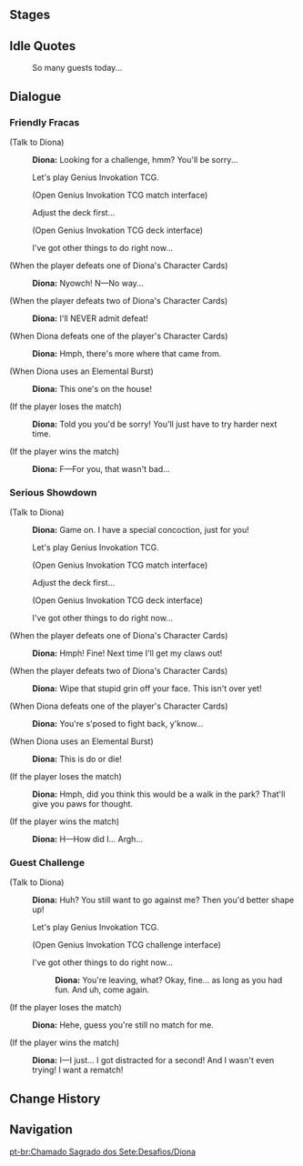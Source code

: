 {{Genius Invokation TCG Character Stages Intro}}

==Stages==
{{Genius Invokation TCG Stages/Detailed|Diona}}

==Idle Quotes==
{{Dialogue Start}}
:{{DIcon|Idle}} So many guests today...
{{Dialogue End}}

==Dialogue==
===Friendly Fracas===
{{Dialogue Start}}
;(Talk to Diona)
:{{A|vo card diona invite easy 01.ogg}} '''Diona:''' Looking for a challenge, hmm? You'll be sorry...
:{{DIcon|TCG}} Let's play Genius Invokation TCG.
:;(Open Genius Invokation TCG match interface)
:{{DIcon}} Adjust the deck first...
:;(Open Genius Invokation TCG deck interface)
:{{DIcon}} I've got other things to do right now...

;(When the player defeats one of Diona's Character Cards)
:{{A|vo card diona ingame easy 02.ogg}} '''Diona:''' Nyowch! N&mdash;No way...

;(When the player defeats two of Diona's Character Cards)
:{{A|vo card diona ingame easy 03.ogg}} '''Diona:''' I'll NEVER admit defeat!

;(When Diona defeats one of the player's Character Cards)
:{{A|vo card diona ingame easy 01.ogg}} '''Diona:''' Hmph, there's more where that came from.

;(When Diona uses an Elemental Burst)
:{{A|vo card diona ingame easy 04.ogg}} '''Diona:''' This one's on the house!

;(If the player loses the match)
:{{A|vo card diona invite easy 02.ogg}} '''Diona:''' Told you you'd be sorry! You'll just have to try harder next time.

;(If the player wins the match)
:{{A|vo card diona invite easy 03.ogg}} '''Diona:''' F&mdash;For you, that wasn't bad...
{{Dialogue End}}

===Serious Showdown===
{{Dialogue Start}}
;(Talk to Diona)
:{{A|vo card diona invite hard 01.ogg}} '''Diona:''' Game on. I have a special concoction, just for you!
:{{DIcon|TCG}} Let's play Genius Invokation TCG.
:;(Open Genius Invokation TCG match interface)
:{{DIcon}} Adjust the deck first...
:;(Open Genius Invokation TCG deck interface)
:{{DIcon}} I've got other things to do right now...

;(When the player defeats one of Diona's Character Cards)
:{{A|vo card diona ingame hard 02.ogg}} '''Diona:''' Hmph! Fine! Next time I'll get my claws out!

;(When the player defeats two of Diona's Character Cards)
:{{A|vo card diona ingame hard 03.ogg}} '''Diona:''' Wipe that stupid grin off your face. This isn't over yet!

;(When Diona defeats one of the player's Character Cards)
:{{A|vo card diona ingame hard 01.ogg}} '''Diona:''' You're s'posed to fight back, y'know...

;(When Diona uses an Elemental Burst)
:{{A|vo card diona ingame hard 04.ogg}} '''Diona:''' This is do or die!

;(If the player loses the match)
:{{A|vo card diona invite hard 02.ogg}} '''Diona:''' Hmph, did you think this would be a walk in the park? That'll give you paws for thought.

;(If the player wins the match)
:{{A|vo card diona invite hard 03.ogg}} '''Diona:''' H&mdash;How did I... Argh...
{{Dialogue End}}

===Guest Challenge===
{{Dialogue Start}}
;(Talk to Diona)
:{{A|vo card diona freetalk 01.ogg}} '''Diona:''' Huh? You still want to go against me? Then you'd better shape up!
:{{DIcon|TCG}} Let's play Genius Invokation TCG.
:;(Open Genius Invokation TCG challenge interface)
:{{DIcon}} I've got other things to do right now...
::{{A|vo card diona leave 01.ogg}} '''Diona:''' You're leaving, what? Okay, fine... as long as you had fun. And uh, come again.

;(If the player loses the match)
:{{A|vo card diona endofgame win 01.ogg}} '''Diona:''' Hehe, guess you're still no match for me.

;(If the player wins the match)
:{{A|vo card diona endofgame fail 01.ogg}} '''Diona:''' I&mdash;I just... I got distracted for a second! And I wasn't even trying! I want a rematch!
{{Dialogue End}}

==Change History==
{{Change History|3.3}}

==Navigation==
{{Genius Invokation TCG Stages Navbox}}
[[pt-br:Chamado Sagrado dos Sete:Desafios/Diona]]